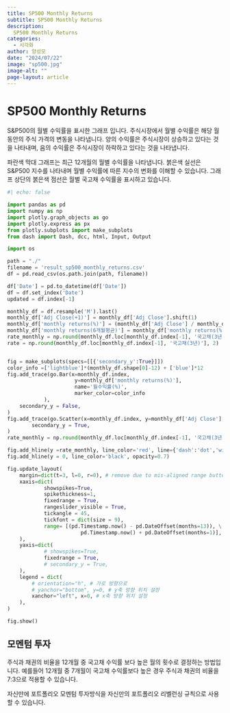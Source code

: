 ---
title: SP500 Monthly Returns
subtitle: SP500 Monthly Returns
description:
  SP500 Monthly Returns
categories:
  - 시각화
author: 양성모
date: "2024/07/22"
image: "sp500.jpg"
image-alt: ""
page-layout: article
---
# SP500 Monthly Returns

S&P500의 월별 수익률을 표시한 그래프 입니다. 주식시장에서 월별 수익률은 해당 월 동안의 주식 가격의 변동을 나타냅니다. 양의 수익률은 주식시장이 상승하고 있다는 것을 나타내며, 음의 수익률은 주식시장이 하락하고 있다는 것을 나타냅니다.

파란색 막대 그래프는 최근 12개월의 월별 수익률을 나타냅니다. 붉은색 실선은 S&P500 지수를 나타내며 월별 수익률에 따른 지수의 변화를 이해할 수 있습니다. 그래프 상단의 붉은색 점선은 월별 국고채 수익률을 표시하고 있습니다.

```{python}
#| echo: false

import pandas as pd
import numpy as np
import plotly.graph_objects as go
import plotly.express as px
from plotly.subplots import make_subplots
from dash import Dash, dcc, html, Input, Output

import os

path = "./"
filename = 'result_sp500_monthly_returns.csv'
df = pd.read_csv(os.path.join(path, filename))

df['Date'] = pd.to_datetime(df['Date'])
df = df.set_index('Date')
updated = df.index[-1]

monthly_df = df.resample('M').last()
monthly_df['Adj Close(+1)'] = monthly_df['Adj Close'].shift(1)
monthly_df['monthly returns(%)'] = (monthly_df['Adj Close'] / monthly_df['Adj Close(+1)'] - 1)*100
monthly_df['monthly returns(6개월평균)'] = monthly_df['monthly returns(%)'].rolling(6, min_periods=1).mean()
rate_monthly = np.round(monthly_df.loc[monthly_df.index[-1], '국고채(3년)-월복리'],2)
rate = np.round(monthly_df.loc[monthly_df.index[-1], '국고채(3년)'], 2)


fig = make_subplots(specs=[[{'secondary_y':True}]])
color_info =['lightblue']*(monthly_df.shape[0]-12) + ['blue']*12
fig.add_trace(go.Bar(x=monthly_df.index,
                      y=monthly_df['monthly returns(%)'],
                      name='월수익률(%)',
                      marker_color=color_info
            ),
    secondary_y = False,
)
fig.add_trace(go.Scatter(x=monthly_df.index, y=monthly_df['Adj Close'], name='S&P500'),
        secondary_y = True,
)
rate_monthly = np.round(monthly_df.loc[monthly_df.index[-1], '국고채(3년)-월복리'],2)

fig.add_hline(y =rate_monthly, line_color='red', line={'dash':'dot','width':5}, opacity=0.5)
fig.add_hline(y = 0, line_color='black', opacity=0.7)

fig.update_layout(
    margin=dict(t=3, l=0, r=0), # remove due to mis-aligned range button
    xaxis=dict(
            showspikes=True,
            spikethickness=1,
            fixedrange = True,
            rangeslider_visible = True,
            tickangle = 45,
            tickfont = dict(size = 9),
            range= [(pd.Timestamp.now() - pd.DateOffset(months=13)), \
                        pd.Timestamp.now() + pd.DateOffset(months=1)],
    ),
    yaxis=dict(
            # showspikes=True,
            fixedrange = True,
            # secondary_y = True,
    ),
    legend = dict(
        # orientation="h", # 가로 방향으로
        # yanchor="bottom", y=0, # y축 방향 위치 설정
        xanchor="left", x=0, # x축 방향 위치 설정
    ),
)

fig.show()

```

## 모멘텀 투자

주식과 채권의 비율을 12개월 중 국고채 수익률 보다 높은 월의 횟수로 결정하는 방법입니다. 예를들어 12개월 중 7개월이 국고채 수익률보다 높은 경우 주식과 채권의 비율을 7:3으로 적용할 수 있습니다.

자신만에 포트폴리오 모멘텀 투자방식을 자신만의 포트폴리오 리벨런싱 규칙으로 사용할 수 있습니다.